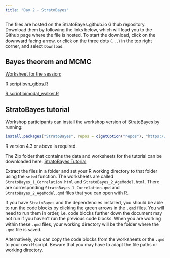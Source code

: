 ```yaml
---
title: "Day 2 - StratoBayes"
---
```


The files are hosted on the StratoBayes.github.io Github repository. Download them by following the links below, which will lead you to the Github page where the file is hosted. To start the download, click on the downward facing arrow, or click on the three dots (`...`) in the top right corner, and select `Download`.

## Bayes theorem and MCMC

[Worksheet for the session:](https://github.com/StratoBayes/StratoBayes.github.io/blob/8bde93d167f58eebcfabb4237ca6133904aff536/files/Bayes%20theorem%20and%20MCMC.docx)

[R script bvn_gibbs.R](https://github.com/StratoBayes/StratoBayes.github.io/blob/8bde93d167f58eebcfabb4237ca6133904aff536/files/data/bvn_gibbs.R)

[R script bimodal_walker.R](https://github.com/StratoBayes/StratoBayes.github.io/blob/8bde93d167f58eebcfabb4237ca6133904aff536/files/data/bimodal_walker.R)

## StratoBayes tutorial

Workshop participants can install the workshop version of StratoBayes by running:

``` r
install.packages("StratoBayes", repos = c(getOption("repos"), "https://ms609.github.io/packages"))
```

R version 4.3 or above is required.

The Zip folder that contains the data and worksheets for the tutorial can be downloaded here: [StratoBayes Tutorial](https://github.com/StratoBayes/StratoBayes.github.io/blob/d4d3c8dc40d35f757e98b4700ba64014dc5f72d7/files/StratoBayesTutorial.zip)

Extract the files in a folder and set your R working directory to that folder using the `setwd` function. The worksheets are called `StratoBayes_1_Correlation.html` and `StratoBayes_2_AgeModel.html`. There are corresponding `StratoBayes_1_Correlation.qmd` and `StratoBayes_2_AgeModel.qmd` files that you can open with R.

If you have `StratoBayes` and the dependencies installed, you should be able to run the code blocks by clicking the green arrows in the `.qmd` files. You will need to run them in order, i.e. code blocks further down the document may not run if you haven't run the previous code blocks. When you are working within these `.qmd` files, your working directory will be the folder where the `.qmd` file is saved.

Alternatively, you can copy the code blocks from the worksheets or the `.qmd` to your own R script. Beware that you may have to adapt the file paths or working directory.
